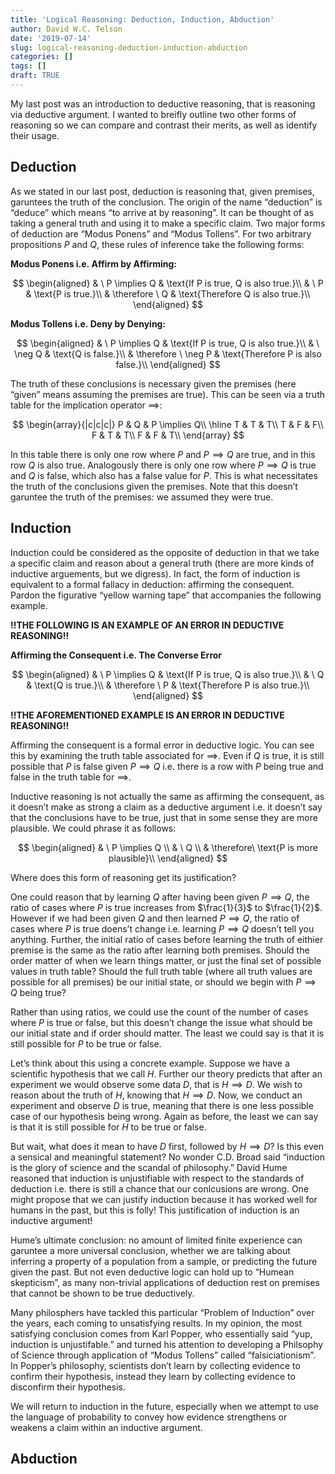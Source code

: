 ```yaml
---
title: 'Logical Reasoning: Deduction, Induction, Abduction'
author: David W.C. Telson
date: '2019-07-14'
slug: logical-reasoning-deduction-induction-abduction
categories: []
tags: []
draft: TRUE
---
```


My last post was an introduction to deductive reasoning, that is reasoning via deductive argument. I wanted to breifly outline two other forms of reasoning so we can compare and contrast their merits, as well as identify their usage.

## Deduction

As we stated in our last post, deduction is reasoning that, given premises, garuntees the truth of the conclusion. The origin of the name "deduction" is "deduce" which means "to arrive at by reasoning". It can be thought of as taking a general truth and using it to make a specific claim. Two major forms of deduction are "Modus Ponens" and "Modus Tollens". For two arbitrary propositions $P$ and $Q$, these rules of inference take the following forms:

**Modus Ponens i.e. Affirm by Affirming:**

$$
\begin{aligned}
& \ P \implies Q & \text{If P is true, Q is also true.}\\ 
& \ P & \text{P is true.}\\ 
& \therefore \ Q & \text{Therefore Q is also true.}\\ 
\end{aligned}
$$

**Modus Tollens i.e. Deny by Denying:**

$$
\begin{aligned}
& \ P \implies Q & \text{If P is true, Q is also true.}\\ 
& \ \neg Q & \text{Q is false.}\\ 
& \therefore \ \neg P & \text{Therefore P is also false.}\\ 
\end{aligned}
$$

The truth of these conclusions is necessary given the premises (here "given" means assuming the premises are true). This can be seen via a truth table for the implication operator $\implies$:

$$
\begin{array}{|c|c|c|}
P & Q & P \implies Q\\ 
\hline 
T & T & T\\
T & F & F\\
F & T & T\\
F & F & T\\
\end{array}
$$

In this table there is only one row where $P$ and $P \implies Q$ are true, and in this row $Q$ is also true. Analogously there is only one row where $P \implies Q$ is true and $Q$ is false, which also has a false value for $P$. This is what necessitates the truth of the conclusions given the premises. Note that this doesn't garuntee the truth of the premises: we assumed they were true.

## Induction
Induction could be considered as the opposite of deduction in that we take a specific claim and reason about a general truth (there are more kinds of inductive arguements, but we digress). In fact, the form of induction is equivalent to a formal fallacy in deduction: affirming the consequent. Pardon the figurative "yellow warning tape" that accompanies the following example. 

**!!THE FOLLOWING IS AN EXAMPLE OF AN ERROR IN DEDUCTIVE REASONING!!**

**Affirming the Consequent i.e. The Converse Error**

$$
\begin{aligned}
& \ P \implies Q & \text{If P is true, Q is also true.}\\ 
& \ Q & \text{Q is true.}\\ 
& \therefore \ P & \text{Therefore P is also true.}\\ 
\end{aligned}
$$

**!!THE AFOREMENTIONED EXAMPLE IS AN ERROR IN DEDUCTIVE REASONING!!**

Affirming the consequent is a formal error in deductive logic. You can see this by examining the truth table associated for $\implies$. Even if $Q$ is true, it is still possible that $P$ is false given $P \implies Q$ i.e. there is a row with $P$ being true and false in the truth table for $\implies$. 

Inductive reasoning is not actually the same as affirming the consequent, as it doesn't make as strong a claim as a deductive argument i.e. it doesn't say that the conclusions have to be true, just that in some sense they are more plausible. We could phrase it as follows:

$$
\begin{aligned}
& \ P \implies Q \\ 
& \ Q \\ 
& \therefore\ \text{P is more plausible}\\ 
\end{aligned}
$$

Where does this form of reasoning get its justification? 

One could reason that by learning $Q$ after having been given $P \implies Q$, the ratio of cases where $P$ is true increases from $\frac{1}{3}$ to $\frac{1}{2}$. However if we had been given $Q$ and then learned $P \implies Q$, the ratio of cases where $P$ is true doens't change i.e. learning $P \implies Q$ doesn't tell you anything. Further, the initial ratio of cases before learning the truth of eithier premise is the same as the ratio after learning both premises. Should the order matter of when we learn things matter, or just the final set of possible values in truth table? Should the full truth table (where all truth values are possible for all premises) be our initial state, or should we begin with $P \implies Q$ being true?

Rather than using ratios, we could use the count of the number of cases where $P$ is true or false, but this doesn't change the issue what should be our initial state and if order should matter. The least we could say is that it is still possible for $P$ to be true or false.

Let's think about this using a concrete example. Suppose we have a scientific hypothesis that we call $H$. Further our theory predicts that after an experiment we would observe some data $D$, that is $H \implies D$. We wish to reason about the truth of $H$, knowing that $H \implies D$. Now, we conduct an experiment and observe $D$ is true, meaning that there is one less possible case of our hypothesis being wrong. Again as before, the least we can say is that it is still possible for $H$ to be true or false.

But wait, what does it mean to have $D$ first, followed by $H \implies D$? Is this even a sensical and meaningful statement? No wonder C.D. Broad said "induction is the glory of science and the scandal of philosophy." David Hume reasoned that induction is unjustifiable with respect to the standards of deduction i.e. there is still a chance that our conlcusions are wrong. One might propose that we can justify induction because it has worked well for humans in the past, but this is folly! This justification of induction is an inductive argument! 

Hume's ultimate conclusion: no amount of limited finite experience can garuntee a more universal conclusion, whether we are talking about inferring a property of a population from a sample, or predicting the future given the past. But not even deductive logic can hold up to "Humean skepticism", as many non-trivial applications of deduction rest on premises that cannot be shown to be true deductively. 

Many philosphers have tackled this particular "Problem of Induction" over the years, each coming to unsatisfying results. In my opinion, the most satisfying conclusion comes from Karl Popper, who essentially said "yup, induction is unjustifable." and turned his attention to developing a Philsophy of Science through application of "Modus Tollens" called "falsiciationism". In Popper's philosophy, scientists don't learn by collecting evidence to confirm their hypothesis, instead they learn by collecting evidence to disconfirm their hypothesis. 

We will return to induction in the future, especially when we attempt to use the language of probability to convey how evidence strengthens or weakens a claim within an inductive argument. 

## Abduction

